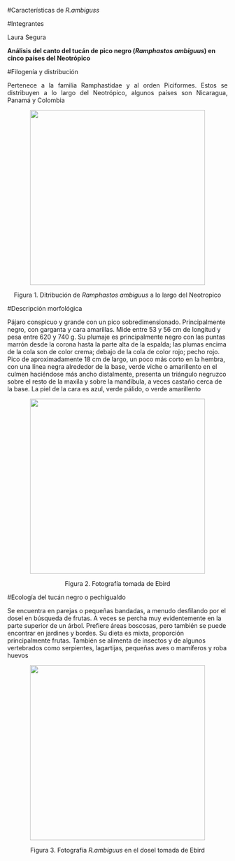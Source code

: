 

#Características de *R.ambiguss*


#Integrantes 

Laura Segura 




**Análisis del canto del tucán de pico negro (*Ramphastos ambiguus*) en cinco países del Neotrópico**

#Filogenía y distribución


<p align="justify">
Pertenece a la familia Ramphastidae y al orden Piciformes. Estos se distribuyen a lo largo del Neotrópico, algunos países son Nicaragua, Panamá y Colombia
</p>
<p align="center">
![](fot/d.png){width=400px} 
</p>
<p align="center">
Figura 1. Ditribución de *Ramphastos ambiguus* a lo largo del Neotropico
</p>


 
 
 
#Descripción morfológica

Pájaro conspicuo y grande con un pico sobredimensionado. Principalmente negro, con garganta y cara amarillas. Mide entre 53 y 56 cm de longitud y pesa entre 620 y 740 g. Su plumaje es principalmente negro con las puntas marrón desde la corona hasta la parte alta de la espalda; las plumas encima de la cola son de color crema; debajo de la cola de color rojo; pecho rojo. Pico de aproximadamente 18 cm de largo, un poco más corto en la hembra, con una línea negra alrededor de la base, verde viche o amarillento en el culmen haciéndose más ancho distalmente, presenta un triángulo negruzco sobre el resto de la maxila y sobre la mandíbula, a veces castaño cerca de la base. La piel de la cara es azul, verde pálido, o verde amarillento


<p align="center">
![](fot/tu.png){width=400px}
</p>
<p align="center">
Figura 2. Fotografía tomada de Ebird 
</p>


#Ecología del tucán negro o pechigualdo

Se encuentra en parejas o pequeñas bandadas, a menudo desfilando por el dosel en búsqueda de frutas. A veces se percha muy evidentemente en la parte superior de un árbol. Prefiere áreas boscosas, pero también se puede encontrar en jardines y bordes. Su dieta es mixta, proporción principalmente frutas. También se alimenta de insectos y de algunos vertebrados como serpientes, lagartijas, pequeñas aves o mamíferos y roba huevos


<p align="center">
![](fot/tuu.png){width=400px}
</p>
<p align="center">
Figura 3. Fotografía *R.ambiguus* en el dosel tomada de Ebird 
</p>

 